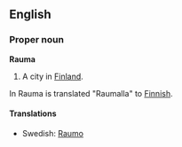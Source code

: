 ==English==
===Proper noun===
'''Rauma'''

#A city in [[Finland]].

In Rauma is translated "Raumalla" to [[Finnish]].

====Translations====

*Swedish: [[Raumo]]